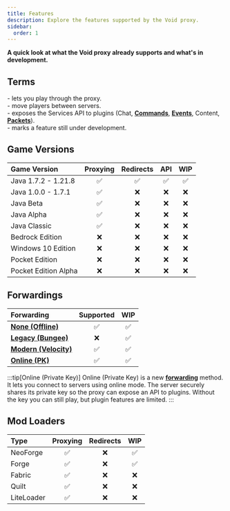 ```yaml
---
title: Features
description: Explore the features supported by the Void proxy.
sidebar:
  order: 1
---
```



**A quick look at what the Void proxy already supports and what's in development.**

## Terms
<Badge text="Proxying" variant="tip" /> - lets you play through the proxy.  
<Badge text="Redirects" variant="tip" /> - move players between servers.  
<Badge text="API" variant="tip" /> - exposes the Services API to plugins (Chat, [**Commands**](/docs/developing-plugins/commands), [**Events**](/docs/developing-plugins/events/listening-to-events), Content, [**Packets**](/docs/developing-plugins/network/packets)).  
<Badge text="WIP" variant="tip" /> - marks a feature still under development.

## Game Versions
| Game Version         | Proxying | Redirects | API      | WIP      |
| :------------------- | :------: | :------:  | :------: | :------: |
| Java 1.7.2 - 1.21.8  | &#x2705; | &#x2705;  | &#x2705; | &#x2705; |
| Java 1.0.0 - 1.7.1   | &#x2705; | &#x274C;  | &#x274C; | &#x274C; |
| Java Beta            | &#x2705; | &#x274C;  | &#x274C; | &#x274C; |
| Java Alpha           | &#x2705; | &#x274C;  | &#x274C; | &#x274C; |
| Java Classic         | &#x2705; | &#x274C;  | &#x274C; | &#x274C; |
| Bedrock Edition      | &#x274C; | &#x274C;  | &#x274C; | &#x274C; |
| Windows 10 Edition   | &#x274C; | &#x274C;  | &#x274C; | &#x274C; |
| Pocket Edition       | &#x274C; | &#x274C;  | &#x274C; | &#x274C; |
| Pocket Edition Alpha | &#x274C; | &#x274C;  | &#x274C; | &#x274C; |

## Forwardings
| Forwarding                                                  | Supported | WIP      |
| :---------------------------------------------------------- | :------:  | :------: |
| [**None (Offline)**](/docs/forwardings/forwarding-overview)      | &#x2705;  | &#x2705; |
| [**Legacy (Bungee)**](/docs/forwardings/legacy)                  | &#x274C;  | &#x2705; |
| [**Modern (Velocity)**](/docs/forwardings/modern)                | &#x2705;  | &#x2705; |
| [**Online (PK)**](/docs/forwardings/online)                      | &#x2705;  | &#x2705; |

:::tip[Online (Private Key)]
Online (Private Key) is a new [**forwarding**](/docs/forwardings/online) method.
It lets you connect to servers using online mode.
The server securely shares its private key so the proxy can expose an API to plugins.
Without the key you can still play, but plugin features are limited.
:::

## Mod Loaders
| Type       | Proxying | Redirects | WIP      |
| :--------- | :------: | :------:  | :------: |
| NeoForge   | &#x2705; | &#x274C;  | &#x2705; |
| Forge      | &#x2705; | &#x274C;  | &#x2705; |
| Fabric     | &#x2705; | &#x274C;  | &#x274C; |
| Quilt      | &#x2705; | &#x274C;  | &#x274C; |
| LiteLoader | &#x2705; | &#x274C;  | &#x274C; |
